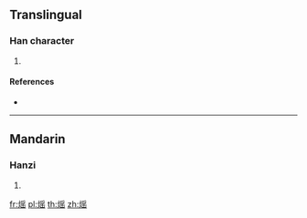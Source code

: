 ==Translingual==

===Han character===
{{Han char|rn=86|rad=火|as=10|sn=14|four=|canj=FBOU}}

# {{defn|Han|sort=火10}}

====References====
* {{Han ref|kx=0679.160|dkj=19299|hdz=32224.030|uh=718E|ud=29070}}

----

==Mandarin==

===Hanzi===
{{cmn-hanzi|pin=[[yào]] ([[yao4]])|wg=yao<sup>4</sup>}}

# {{defn|lang=cmn|sort=火10}}

[[fr:熎]]
[[pl:熎]]
[[th:熎]]
[[zh:熎]]